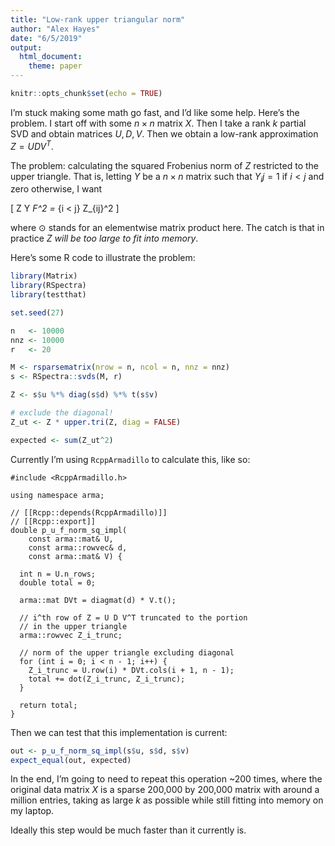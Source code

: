 ```yaml
---
title: "Low-rank upper triangular norm"
author: "Alex Hayes"
date: "6/5/2019"
output: 
  html_document:
    theme: paper
---
```


```r
knitr::opts_chunk$set(echo = TRUE)
```

I'm stuck making some math go fast, and I'd like some help. Here's the problem. I start off with some $n \times n$ matrix $X$. Then I take a rank $k$ partial SVD and obtain matrices $U, D, V$. Then we obtain a low-rank approximation $Z = U D V^T$. 

The problem: calculating the squared Frobenius norm of $Z$ restricted to the upper triangle. That is, letting $Y$ be a $n \times n$ matrix such that $Y_ij = 1$ if $i < j$ and zero otherwise, I want

\[
\Vert Z \odot Y \Vert_F^2 = \sum_{i < j} Z_{ij}^2
\]

where $\odot$ stands for an elementwise matrix product here. The catch is that in practice *$Z$ will be too large to fit into memory*.

Here's some R code to illustrate the problem:

```r
library(Matrix)
library(RSpectra)
library(testthat)

set.seed(27)

n   <- 10000
nnz <- 10000
r   <- 20

M <- rsparsematrix(nrow = n, ncol = n, nnz = nnz)
s <- RSpectra::svds(M, r)

Z <- s$u %*% diag(s$d) %*% t(s$v)

# exclude the diagonal!
Z_ut <- Z * upper.tri(Z, diag = FALSE)

expected <- sum(Z_ut^2)
```

Currently I'm using `RcppArmadillo` to calculate this, like so:

```Rcpp
#include <RcppArmadillo.h>

using namespace arma;

// [[Rcpp::depends(RcppArmadillo)]]
// [[Rcpp::export]]
double p_u_f_norm_sq_impl(
    const arma::mat& U,
    const arma::rowvec& d,
    const arma::mat& V) {
  
  int n = U.n_rows;
  double total = 0;

  arma::mat DVt = diagmat(d) * V.t();
  
  // i^th row of Z = U D V^T truncated to the portion
  // in the upper triangle
  arma::rowvec Z_i_trunc;
  
  // norm of the upper triangle excluding diagonal
  for (int i = 0; i < n - 1; i++) {
    Z_i_trunc = U.row(i) * DVt.cols(i + 1, n - 1);
    total += dot(Z_i_trunc, Z_i_trunc);
  }

  return total;
}
```

Then we can test that this implementation is current:

```r
out <- p_u_f_norm_sq_impl(s$u, s$d, s$v)
expect_equal(out, expected)
```

In the end, I'm going to need to repeat this operation ~200 times, where the original data matrix $X$ is a sparse 200,000 by 200,000 matrix with around a million entries, taking as large $k$ as possible while still fitting into memory on my laptop.

Ideally this step would be much faster than it currently is.
